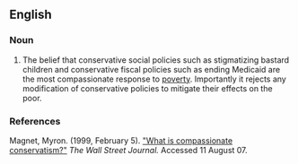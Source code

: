 ==English==

{{rfv}}
===Noun===
{{en-noun|-}}

# The belief that conservative social policies such as stigmatizing bastard children and conservative fiscal policies such as ending Medicaid are the most compassionate response to [[poverty]].  Importantly it rejects any modification of conservative policies to mitigate their effects on the poor.

===References===

Magnet, Myron. (1999, February 5). [http://www.manhattan-institute.org/html/_wsj-what_is_compassionate_con.htm "What is compassionate conservatism?"] ''The Wall Street Journal.'' Accessed 11 August 07.
